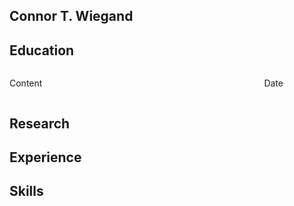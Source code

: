 
:::{.content-hidden when-format="html" text-align="center"}
# Connor T. Wiegand
:::

## Education

::::{.columns}

:::{.column .res-cont width=80%}
Content
:::

:::{.column .res-date width=20%}
Date
:::

::::




## Research







## Experience


## Skills

